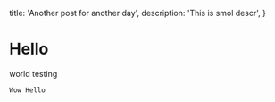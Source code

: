   title: 'Another post for another day',
  description: 'This is smol descr',
}

# Hello
world
testing

```typescript
Wow Hello
```

